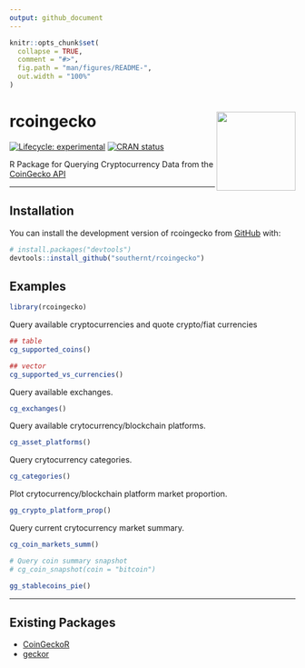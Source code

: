 ```yaml
---
output: github_document
---
```


<!-- README.md is generated from README.Rmd. Please edit that file -->

```r
knitr::opts_chunk$set(
  collapse = TRUE,
  comment = "#>",
  fig.path = "man/figures/README-",
  out.width = "100%"
)
```

# rcoingecko <img src="man/figures/logo.png" align="right" height="139" />

<!-- badges: start -->
[![Lifecycle: experimental](https://img.shields.io/badge/lifecycle-experimental-orange.svg)](https://lifecycle.r-lib.org/articles/stages.html#experimental)
[![CRAN status](https://www.r-pkg.org/badges/version/rcoingecko)](https://CRAN.R-project.org/package=rcoingecko)
<!-- badges: end -->

R Package for Querying Cryptocurrency Data from the [CoinGecko API](https://www.coingecko.com/api/documentations/v3)

--------

## Installation

You can install the development version of rcoingecko from [GitHub](https://github.com/southernt/rcoingecko) with:

``` r
# install.packages("devtools")
devtools::install_github("southernt/rcoingecko")
```

## Examples

```r
library(rcoingecko)
```

Query available cryptocurrencies and quote crypto/fiat currencies
```r
## table
cg_supported_coins()

## vector
cg_supported_vs_currencies()
```

Query available exchanges.
```r
cg_exchanges()
```

Query available crytocurrency/blockchain platforms.
```r
cg_asset_platforms()
```

Query crytocurrency categories.
```r
cg_categories()
```

Plot crytocurrency/blockchain platform market proportion.
```r
gg_crypto_platform_prop()
```


Query current crytocurrency market summary.
```r
cg_coin_markets_summ()
```



```r
# Query coin summary snapshot
# cg_coin_snapshot(coin = "bitcoin")
```


```r
gg_stablecoins_pie()
```




--------

## Existing Packages

- [CoinGeckoR](https://github.com/SamBuckberry/CoinGeckoR)
- [geckor](https://github.com/next-game-solutions/geckor)
